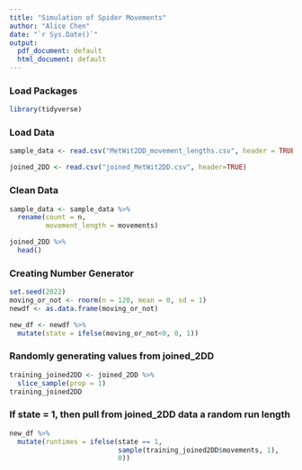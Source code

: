 ```yaml
---
title: "Simulation of Spider Movements"
author: "Alice Chen"
date: "`r Sys.Date()`"
output:
  pdf_document: default
  html_document: default
---
```

### Load Packages

```r
library(tidyverse)
```

### Load Data

```r
sample_data <- read.csv("MetWit2DD_movement_lengths.csv", header = TRUE)

joined_2DD <- read.csv("joined_MetWit2DD.csv", header=TRUE)
```
### Clean Data

```r
sample_data <- sample_data %>%
  rename(count = n,
         movement_length = movements)

joined_2DD %>%
  head()
```

### Creating Number Generator

```r
set.seed(2022)
moving_or_not <- rnorm(n = 120, mean = 0, sd = 1)
newdf <- as.data.frame(moving_or_not)

new_df <- newdf %>%
  mutate(state = ifelse(moving_or_not<0, 0, 1)) 
```

### Randomly generating values from joined_2DD

```r
training_joined2DD <- joined_2DD %>%
  slice_sample(prop = 1) 
training_joined2DD
```


### If state = 1, then pull from joined_2DD data a random run length

```r
new_df %>%
  mutate(runtimes = ifelse(state == 1,
                           sample(training_joined2DD$movements, 1),
                           0)) 





```


